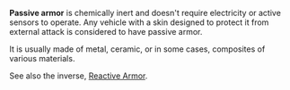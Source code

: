 '''Passive armor''' is chemically inert and doesn't require electricity or active sensors to operate.  Any vehicle with a skin designed to protect it from external attack is considered to have passive armor.  

It is usually made of metal, ceramic, or in some cases, composites of various materials.

See also the inverse, [[Reactive Armor]].
{{weapon-stub}}